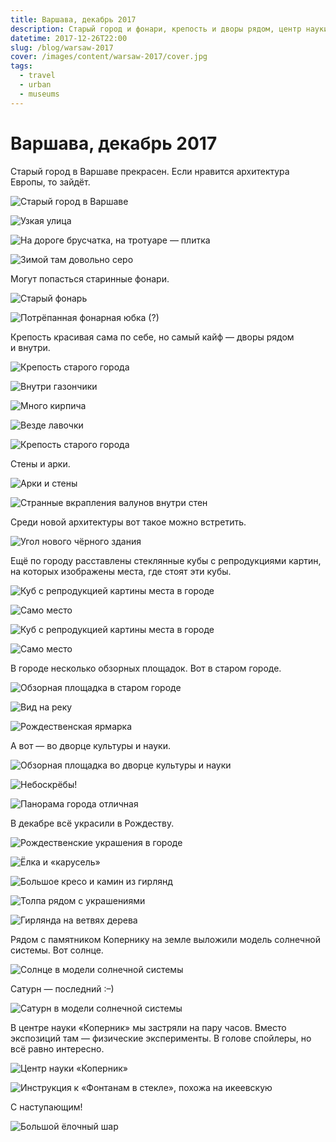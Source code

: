 ```yaml
---
title: Варшава, декабрь 2017
description: Старый город и фонари, крепость и дворы рядом, центр науки «Коперник» и модель Солнечной системы, небоскрёбы и Дворец культуры и науки.
datetime: 2017-12-26T22:00
slug: /blog/warsaw-2017
cover: /images/content/warsaw-2017/cover.jpg
tags:
  - travel
  - urban
  - museums
---
```


# Варшава, декабрь 2017

Старый город в Варшаве прекрасен. Если нравится архитектура Европы, то зайдёт.

![Старый город в Варшаве](/images/content/warsaw-2017/1.jpg)

![Узкая улица](/images/content/warsaw-2017/2.jpg)

![На дороге брусчатка, на тротуаре — плитка](/images/content/warsaw-2017/3.jpg)

![Зимой там довольно серо](/images/content/warsaw-2017/4.jpg)

Могут попасться старинные фонари.

![Старый фонарь](/images/content/warsaw-2017/5.jpg)

![Потрёпанная фонарная юбка (?)](/images/content/warsaw-2017/6.jpg)

Крепость красивая сама по себе, но самый кайф — дворы рядом и внутри.

![Крепость старого города](/images/content/warsaw-2017/7.jpg)

![Внутри газончики](/images/content/warsaw-2017/8.jpg)

![Много кирпича](/images/content/warsaw-2017/9.jpg)

![Везде лавочки](/images/content/warsaw-2017/11.jpg)

![Крепость старого города](/images/content/warsaw-2017/12.jpg)

Стены и арки.

![Арки и стены](/images/content/warsaw-2017/13.jpg)

![Странные вкрапления валунов внутри стен](/images/content/warsaw-2017/14.jpg)

Среди новой архитектуры вот такое можно встретить.

![Угол нового чёрного здания](/images/content/warsaw-2017/16.jpg)

Ещё по городу расставлены стеклянные кубы с репродукциями картин, на которых изображены места, где стоят эти кубы.

![Куб с репродукцией картины места в городе](/images/content/warsaw-2017/17.jpg)

![Само место](/images/content/warsaw-2017/18.jpg)

![Куб с репродукцией картины места в городе](/images/content/warsaw-2017/19.jpg)

![Само место](/images/content/warsaw-2017/20.jpg)

В городе несколько обзорных площадок. Вот в старом городе.

![Обзорная площадка в старом городе](/images/content/warsaw-2017/21.jpg)

![Вид на реку](/images/content/warsaw-2017/22.jpg)

![Рождественская ярмарка](/images/content/warsaw-2017/23.jpg)

А вот — во дворце культуры и науки.

![Обзорная площадка во дворце культуры и науки](/images/content/warsaw-2017/24.jpg)

![Небоскрёбы!](/images/content/warsaw-2017/cover.jpg)

![Панорама города отличная](/images/content/warsaw-2017/26.jpg)

В декабре всё украсили в Рождеству.

![Рождественские украшения в городе](/images/content/warsaw-2017/27.jpg)

![Ёлка и «карусель»](/images/content/warsaw-2017/28.jpg)

![Большое кресо и камин из гирлянд](/images/content/warsaw-2017/29.jpg)

![Толпа рядом с украшениями](/images/content/warsaw-2017/30.jpg)

![Гирлянда на ветвях дерева](/images/content/warsaw-2017/31.jpg)

Рядом с памятником Копернику на земле выложили модель солнечной системы. Вот солнце.

![Солнце в модели солнечной системы](/images/content/warsaw-2017/32.jpg)

Сатурн — последний <nobr>:–)</nobr>

![Сатурн в модели солнечной системы](/images/content/warsaw-2017/33.jpg)

В центре науки «Коперник» мы застряли на пару часов. Вместо экспозиций там — физические эксперименты. В голове спойлеры, но всё равно интересно.

![Центр науки «Коперник»](/images/content/warsaw-2017/34.jpg)

![Инструкция к «Фонтанам в стекле», похожа на икеевскую](/images/content/warsaw-2017/35.jpg)

С наступающим!

![Большой ёлочный шар](/images/content/warsaw-2017/36.jpg)
